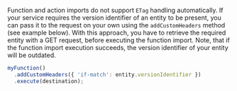 Function and action imports do not support `ETag` handling automatically.
If your service requires the version identifier of an entity to be present, you can pass it to the request on your own using the `addCustomHeaders` method (see example below).
With this approach, you have to retrieve the required entity with a GET request, before executing the function import.
Note, that if the function import execution succeeds, the version identifier of your entity will be outdated.

```ts
myFunction()
  .addCustomHeaders({ 'if-match': entity.versionIdentifier })
  .execute(destination);
```
